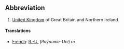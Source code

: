 ==Abbreviation==
#[[United Kingdom]] of Great Britain and Northern Ireland.

====Translations====
*[[French]]: [[R.-U.]] (''Royaume-Uni'') ''m''